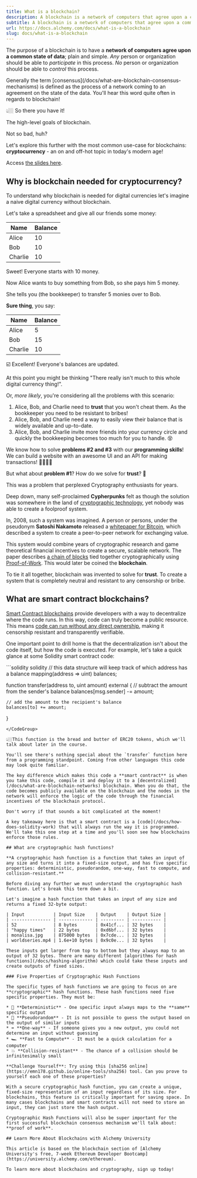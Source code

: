 ```yaml
---
title: What is a blockchain?
description: A blockchain is a network of computers that agree upon a common state of data. It is a decentralized system that is resistant to censorship and control.
subtitle: A blockchain is a network of computers that agree upon a common state of data. It is a decentralized system that is resistant to censorship and control.
url: https://docs.alchemy.com/docs/what-is-a-blockchain
slug: docs/what-is-a-blockchain
---
```


The purpose of a blockchain is to have a **network of computers agree upon a common state of data**; plain and simple. *Any* person or organization should be able to *participate* in this process. *No* person or organization should be able to *control* this process.

<Info>
  Generally the term [consensus](/docs/what-are-blockchain-consensus-mechanisms) is defined as the process of a network coming to an agreement on the state of the data. You'll hear this word quite often in regards to blockchain!
</Info>

👆🏼 So there you have it!

The high-level goals of blockchain.

Not so bad, huh?

Let's explore this further with the most common use-case for blockchains: **cryptocurrency** - an on and off-hot topic in today's modern age!

Access [the slides here](https://docs.google.com/presentation/d/e/2PACX-1vS8uFYWDOWjitlYdZYejLNv7q2DWVzgA98J3pUdpBXPPpHB9aS7vriM-FISSUHu4IROjX-fIXPCD0I7/pub?start=false\&loop=false\&delayms=3000).

## Why is blockchain needed for cryptocurrency?

To understand why blockchain is needed for digital currencies let's imagine a naive digital currency without blockchain.

Let's take a spreadsheet and give all our friends some money:

| Name    | Balance |
| ------- | ------- |
| Alice   | 10      |
| Bob     | 10      |
| Charlie | 10      |

Sweet! Everyone starts with 10 money.

Now Alice wants to buy something from Bob, so she pays him 5 money.

She tells you (the bookkeeper) to transfer 5 monies over to Bob.

**Sure thing**, you say:

| Name    | Balance |
| ------- | ------- |
| Alice   | 5       |
| Bob     | 15      |
| Charlie | 10      |

☑️ Excellent! Everyone's balances are updated.

At this point you might be thinking "There really isn't much to this whole digital currency thing!".

Or, *more likely*, you're considering all the problems with this scenario:

1. Alice, Bob, and Charlie need to **trust** that you won't cheat them. As the bookkeeper you need to be resistant to bribes!
2. Alice, Bob, and Charlie need a way to easily view their balance that is widely available and up-to-date.
3. Alice, Bob, and Charlie invite more friends into your currency circle and quickly the bookkeeping becomes too much for you to handle. 😵

We know how to solve **problems #2 and #3** with our **programming skills**! We can build a website with an awesome UI and an API for making transactions! 👨‍💻👩‍💻

But what about **problem #1**? How do we solve for **trust**? 🤔

This was a problem that perplexed Cryptography enthusiasts for years.

Deep down, many self-proclaimed **Cypherpunks** felt as though the solution was somewhere in the land of [cryptographic technology](/docs/public-key-cryptography), yet nobody was able to create a foolproof system.

In, 2008, such a system was imagined. A person or persons, under the pseudonym **Satoshi Nakamoto** released a [whitepaper for Bitcoin](https://bitcoin.org/bitcoin.pdf), which described a system to create a peer-to-peer network for exchanging value.

This system would combine years of cryptographic research and game theoretical financial incentives to create a secure, scalable network. The paper describes [a chain of blocks](/docs/bitcoin-genesis-block) tied together cryptographically using [Proof-of-Work](/docs/proof-of-work). This would later be coined the **blockchain**.

To tie it all together, blockchain was invented to solve for **trust**. To create a system that is completely neutral and resistant to any censorship or bribe.

## What are smart contract blockchains?

[Smart Contract blockchains](/docs/what-is-ethereum) provide developers with a way to decentralize where the code runs. In this way, code can truly become a public resource. This means [code can run without any direct ownership](/docs/smart-contract-communication), making it censorship resistant and transparently verifiable.

One important point to drill home is that the decentralization isn't about the code itself, but how the code is executed. For example, let's take a quick glance at some Solidity smart contract code:

<CodeGroup>
  ```solidity solidity
  // this data structure will keep track of which address has a balance
  mapping(address => uint) balances;

  function transfer(address to, uint amount) external {
    // subtract the amount from the sender's balance
    balances[msg.sender] -= amount;

    // add the amount to the recipient's balance
    balances[to] += amount;
  }
  ```
</CodeGroup>

👆🏼This function is the bread and butter of ERC20 tokens, which we'll talk about later in the course.

You'll see there's nothing special about the `transfer` function here from a programming standpoint. Coming from other languages this code may look quite familiar.

The key difference which makes this code a **smart contract** is when you take this code, compile it and deploy it to a [decentralized](/docs/what-are-blockchain-networks) blockchain. When you do that, the code becomes publicly available on the blockchain and the nodes in the network will enforce the logic of the code through the financial incentives of the blockchain protocol.

Don't worry if that sounds a bit complicated at the moment!

A key takeaway here is that a smart contract is a [code](/docs/how-does-solidity-work) that will always run the way it is programmed. We'll take this one step at a time and you'll soon see how blockchains enforce those rules.

## What are cryptographic hash functions?

**A cryptographic hash function is a function that takes an input of any size and turns it into a fixed-size output, and has five specific properties: deterministic, pseudorandom, one-way, fast to compute, and collision-resistant.**

Before diving any further we must understand the cryptographic hash function. Let's break this term down a bit.

Let's imagine a hash function that takes an input of any size and returns a fixed 32-byte output:

| Input           | Input Size    | Output    | Output Size |
| --------------- | ------------- | --------- | ----------- |
| 52              | 8 bytes       | 0x41cf... | 32 bytes    |
| "happy times"   | 22 bytes      | 0xd6bf... | 32 bytes    |
| monalisa.jpg    | 875000 bytes  | 0x7cde... | 32 bytes    |
| worldseries.mp4 | 1.6e+10 bytes | 0x9c0e... | 32 bytes    |

These inputs get larger from top to bottom but they always map to an output of 32 bytes. There are many different [algorithms for hash functions](/docs/hashing-algorithm) which could take these inputs and create outputs of fixed sizes.

### Five Properties of Cryptographic Hash Functions

The specific types of hash functions we are going to focus on are **cryptographic** hash functions. These hash functions need five specific properties. They must be:

* 🔮 **Deterministic** - One specific input always maps to the **same** specific output
* 🎲 **Pseudorandom** - It is not possible to guess the output based on the output of similar inputs
* ➡️ **One-way** - If someone gives you a new output, you could not determine an input without guessing
* 🏎 **Fast to Compute** - It must be a quick calculation for a computer
* 💥 **Collision-resistant** - The chance of a collision should be infinitesimally small

**Challenge Yourself**: Try using this [sha256 online](https://emn178.github.io/online-tools/sha256) tool. Can you prove to yourself each one of these properties?

With a secure cryptographic hash function, you can create a unique, fixed-size representation of an input regardless of its size. For blockchains, this feature is critically important for saving space. In many cases blockchains and smart contracts will not need to store an input, they can just store the hash output.

Cryptographic Hash Functions will also be super important for the first successful blockchain consensus mechanism we'll talk about: **proof of work**.

## Learn More About Blockchains with Alchemy University

This article is based on the blockchain section of [Alchemy University's free, 7-week Ethereum Developer Bootcamp](https://university.alchemy.com/ethereum).

To learn more about blockchains and cryptography, sign up today!
